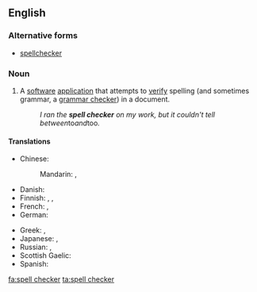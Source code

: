 ==English==
{{wikipedia}}

===Alternative forms===
* [[spellchecker]]

===Noun===
{{en-noun|sg=[[spell]] [[checker]]}}

# A [[software]] [[application]] that attempts to [[verify]] spelling (and sometimes grammar, a [[grammar checker]]) in a document.
#: ''I ran the '''spell checker''' on my work, but it couldn't tell between ''to'' and ''too''.''

====Translations====
{{trans-top|software application}}
* Chinese:
*: Mandarin: {{t|zh|拼寫檢查|sc=Hani}}, {{t|zh|拼写检查|tr=pīnxiě jiǎnchá|sc=Hani}}
* Danish: {{t|da|stavekontrol|c}}
* Finnish: {{t|fi|oikoluku}}, {{t|fi|oikolukuohjelma}}, {{t|fi|oikeinkirjoituksen tarkistin}}
* French: {{t|fr|correcteur orthographique|m}}, {{t|fr|vérificateur orthographique|m}}
* German: {{t|de|Rechtschreibprüfung|f}}
{{trans-mid}}
* Greek: {{t|el|ορθογράφος|m|tr=orthográphos|sc=Grek}}, {{t|el|διορθωτής|m|tr=diorthotís|sc=Grek}}
* Japanese: {{t|ja|スペルチェッカ|tr=superuchekka|sc=Jpan}}, {{t|ja|スペルチェッカー|tr=superuchekkā|sc=Jpan}}
* Russian: {{t|ru|программа проверки орфографии|f|tr=prográmma provérki orfográfii|sc=Cyrl}}, {{t|ru|проверка орфографии|f|tr=provérka orfográfii|sc=Cyrl}}
* Scottish Gaelic: {{t|gd|dearbhair-litreachaidh|m}}
* Spanish: {{t|es|corrector ortográfico|m}}
{{trans-bottom}}

[[fa:spell checker]]
[[ta:spell checker]]